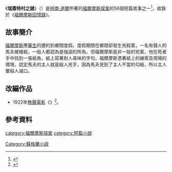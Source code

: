 {{infobox Book | 
| name            = 瑞蓋特村之謎
|  title_orig    = '''''''The Adventure of the Reigate Squire'''
|image =The Adventure of the Reigate Squire 05.jpg
|   image_caption =[[西德尼·佩吉特|西德尼·佩吉特]]的插畫。
| author        = [[柯南·道爾|柯南·道爾]]
| country         = {{UK}}
| language        = [[英文|英文]]
| series          = [[福爾摩斯探案|福爾摩斯探案]]
|  genre         = [[短篇小說|短篇小說]]
|   release_date  = 1894年
}}
《'''瑞蓋特村之謎'''》（{{lang-en|The Adventure of the Reigate Squire}}）是[[柯南·道爾|柯南·道爾]]所著的[[福爾摩斯探案|福爾摩斯探案]]的56個短篇故事之一<ref>{{Cite web|title=The 12 Best Sherlock Holmes Stories, According to Arthur Conan Doyle|url=https://lithub.com/the-12-best-sherlock-holmes-stories-according-to-arthur-conan-doyle/|work=Literary  Hub|date=2018-05-22|accessdate=2019-01-24|language=en-US|archive-date=2019-04-13|archive-url=https://web.archive.org/web/20190413154038/https://lithub.com/the-12-best-sherlock-holmes-stories-according-to-arthur-conan-doyle/|dead-url=no}}</ref>，收錄於《[[福爾摩斯回憶錄|福爾摩斯回憶錄]]》。

==故事簡介==
[[福爾摩斯|福爾摩斯]]應[[華生|華生]]的邀約到鄉間度假。度假期間在鄉間卻發生兇殺案，一名有錢人的馬夫被槍殺，一般人都認為是強盜的所為，但福爾摩斯是非一般的兇案，他在死者手中找到一張紙角，紙上寫著耐人尋味的字句。福爾摩斯憑著紙上的線索及現場的環境，認定馬夫的主人就是殺人兇手，因為馬夫見到了主人不當的勾結，所以主人要殺人滅口。

== 改編作品 ==

* 1922年[[無聲電影|無聲電影]]《{{Link-fr|瑞蓋特村之謎 (電影)|The Reigate Squires|瑞蓋特村之謎}}》<ref>{{Imdb name|0244758}}</ref>。

==參考資料==
<references />

{{commonscat|The Adventure of the Reigate Squires}}

{{福爾摩斯回憶錄}}

{{DEFAULTSORT:Adventure Of The Reigate Squire}}
[[category:福爾摩斯探案|category:福爾摩斯探案]]
[[category:短篇小說|category:短篇小說]]
[[Category:蘇格蘭小說|Category:蘇格蘭小說]]